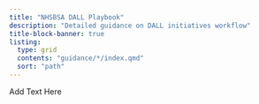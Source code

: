 ```yaml
---
title: "NHSBSA DALL Playbook"
description: "Detailed guidance on DALL initiatives workflow"
title-block-banner: true
listing: 
  type: grid
  contents: "guidance/*/index.qmd"
  sort: "path"
---
```


Add Text Here
